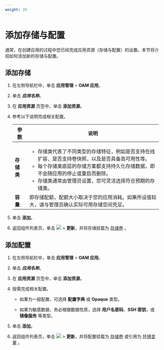 ```yaml
---
weight: 20
---
```


# 添加存储与配置

通常，在创建应用的过程中您已经完成应用资源（存储与配置）的设置。本节将介绍如何添加新的存储与配置。

## 添加存储

1. 在左侧导航栏中，单击 **应用管理** > **OAM 应用**。

3. 单击 ***应用名称***。

3. 在 **应用资源** 页签中，单击 **添加资源**。
    
2. 参考以下说明完成相关配置。

    |参数| 说明                                                         |
    | ------ | ------------------------------------------------------------ |
    |**存储类**| <ul><li>存储类代表了不同类型的存储特征，例如是否支持在线扩容、是否支持卷快照，以及是否具备高可用性等。</li><li>每个存储类底层的存储方案都支持持久化存储数据，即不会随应用的停止或重启而删除。</li><li>存储类通常由管理员设置，您可灵活选择符合预期的存储类。 </li></ul> |
    |**容量**| 即存储配额，配额大小取决于您的应用消耗。如果所设值较大，请与管理员确认实际可用存储空间充足。 |
    
3. 单击 **添加**。 
4. 返回组件列表页，单击 ![](/zh/img/113point.png) > **更新**，并将存储挂载为 [存储卷](/application/create_applications/create_oam_applications/functions/storage_function.mdx) 。


## 添加配置

1. 在左侧导航栏中，单击 **应用管理** > **OAM 应用**。

3. 单击 ***应用名称***。

3. 在 **应用资源** 页签中，单击 **添加资源**。
    
2. 按需完成相关配置。

    * 如果为一般配置，可选择 **配置字典** 或 **Opaque** 类型。
    
    * 如果为敏感数据，务必根据数据性质，选择 **用户名密码**、**SSH 密钥**，或 **镜像服务** 等类型。


3. 单击 **添加**。 
4. 返回组件列表页，单击 ![](/zh/img/113point.png) > **更新**，并将配置挂载为 [存储卷](/application/create_applications/create_oam_applications/functions/storage_function.mdx) 或引用为 [环境变量](/application/create_applications/create_oam_applications/functions/storage_function.mdx) 。


